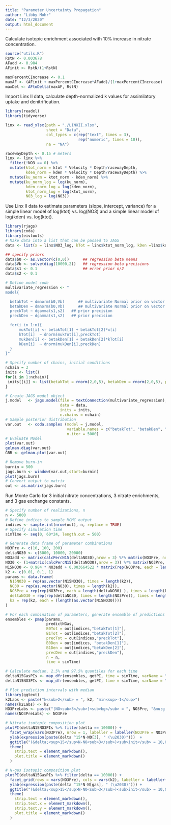 ```yaml
---
title: "Parameter Uncertainty Propagation"
author: "Libby Mohr"
date: "12/3/2020"
output: html_document
---
```


Calculate isotopic enrichment associated with 10% increase in nitrate concentration.
```r
source("utils.R")
RstN <- 0.003678
AFadd <- 0.984
AFinit <- RstN/(1+RstN)

maxPercentCIncrease <- 0.1
maxAF <- (AFinit + maxPercentCIncrease*AFadd)/(1+maxPercentCIncrease)
maxDel <- AFtoDelta(maxAF, RstN)
```

Import Linx II data, calculate depth-normalized k values for assimilatory uptake and denitrification. 
```r
library(readxl)
library(tidyverse)

linx <- read_xlsx(path = "./LINXII.xlsx", 
                  sheet = "Data",
                  col_types = c(rep("text", times = 3), 
                                rep("numeric", times = 10)),
                  na = "NA")

racewayDepth <- 0.15 # meters
linx <- linx %>% 
  filter(!NO3 == 0) %>%
  mutate(ktot_norm = ktot * Velocity * Depth/racewayDepth,
         kden_norm = kden * Velocity * Depth/racewayDepth) %>% 
  mutate(ku_norm = ktot_norm - kden_norm) %>%
  mutate(ku_norm_log = log(ku_norm),
         kden_norm_log = log(kden_norm),
         ktot_norm_log = log(ktot_norm),
         NO3_log = log(NO3)) 

```

Use Linx II data to estimate parameters (slope, intercept, variance) for a simple linear model of log(ktot) vs. log(NO3) and a simple linear model of log(kden) vs. log(ktot).
```r
library(rjags)
library(coda)
library(eivtools)
# Make data into a list that can be passed to JAGS
data <- list(x = linx$NO3_log, kTot = linx$ktot_norm_log, kDen =linx$kden_norm_log, n = nrow(linx))

## specify priors
data$b0 <- as.vector(c(0,0))      ## regression beta means
data$Vb <- solve(diag(10000,2))   ## regression beta precisions
data$s1 <- 0.1                    ## error prior n/2
data$s2 <- 0.1  

# Define model code
multivariate_regression <- "
model{

  betakTot ~ dmnorm(b0,Vb)      ## multivariate Normal prior on vector of regression params
  betakDen ~ dmnorm(b0,Vb)      ## multivariate Normal prior on vector of regression params
  preckTot ~ dgamma(s1,s2)   ## prior precision
  preckDen ~ dgamma(s1,s2)   ## prior precision

  for(i in 1:n){
      mukTot[i] <- betakTot[1] + betakTot[2]*x[i]   
      kTot[i]  ~ dnorm(mukTot[i],preckTot)  
      mukDen[i] <- betakDen[1] + betakDen[2]*kTot[i]   
      kDen[i]  ~ dnorm(mukDen[i],preckDen)  
  }
}"

# Specify number of chains, initial conditions
nchain = 3
inits <- list()
for(i in 1:nchain){
 inits[[i]] <- list(betakTot = rnorm(2,0,5), betakDen = rnorm(2,0,5), preckTot = runif(1,1/100,1/20), preckDen = runif(1,1/100,1/20))
}

# Create JAGS model object
j.model   <- jags.model(file = textConnection(multivariate_regression),
                        data = data,
                        inits = inits,
                        n.chains = nchain)
# Sample posterior distribution 
var.out   <- coda.samples (model = j.model,
                           variable.names = c("betakTot", "betakDen", "preckTot", "preckDen"),
                           n.iter = 5000)
# Evaluate Model
plot(var.out)
gelman.diag(var.out)
GBR <- gelman.plot(var.out)

# Remove burn-in
burnin = 500                                
jags.burn <- window(var.out,start=burnin)  
plot(jags.burn)   
# Convert output to matrix
out <- as.matrix(jags.burn)

```

Run Monte Carlo for 3 initial nitrate concentrations, 3 nitrate enrichments, and 3 gas exchange constants. 
```r
# Specify number of realizations, n
n <- 5000
# Define indices to sample MCMC output
indices <- sample.int(nrow(out), n, replace = TRUE)
# Specify simulation time
simTime <- seq(0, 60*24, length.out = 500)

# Generate data frame of parameter combinations
NO3Pre <- c(10, 100, 200)
deltaNO30 <- c(5000, 10000, 20000)
NO3add <- matrix(calcPercN15(deltaNO30),nrow = 3) %*% matrix(NO3Pre, nrow = 1) # Columns are concentrations, rows are delta values
NO30 <- (1+matrix(calcPercN15(deltaNO30),nrow = 3)) %*% matrix(NO3Pre, nrow = 1)
N15NO30 <- 0.984 * NO3add + 0.003664522 * matrix(rep(NO3Pre, each = length(deltaNO30)), nrow = length(deltaNO30))
k2 <- c(0.01, 0.1, 1)
params <- data.frame(
  N15NO30 = rep(as.vector(N15NO30), times = length(k2)),
  NO30 = rep(as.vector(NO30), times = length(k2)), 
  NO3Pre = rep(rep(NO3Pre, each = length(deltaNO30) ), times = length(k2)),
  deltaNO30 = rep(rep(deltaNO30, times = length(NO3Pre)), times = length(k2)), 
  k2 = rep(k2, each = (length(as.vector(N15NO30))))
)

# For each combination of parameters, generate ensemble of predictions for delta 15N-NGas vs. time
ensembles <- pmap(params, 
                  predictNGas,
                  B0Tot = out[indices,"betakTot[1]"], 
                  B1Tot = out[indices,"betakTot[2]"], 
                  precTot = out[indices,"preckTot"], 
                  B0Den = out[indices, "betakDen[1]"],
                  B1Den = out[indices,"betakDen[2]"], 
                  precDen = out[indices,"preckDen"], 
                  n = n, 
                  time = simTime)

# Calculate median, 2.5% and 97.5% quantiles for each time
deltaN15GasPIs <- map_dfr(ensembles, getPI, time = simTime, varName = "deltaN15NGas")
deltaN15NO3PIs <- map_dfr(ensembles, getPI, time = simTime, varName = "deltaN15NO3")

# Plot prediction intervals with median
library(ggtext)
k2Labs <- paste("k<sub>2</sub> = ", k2, "min<sup>-1</sup>")
names(k2Labs) <- k2
NO3PreLabs <- paste("[NO<sub>3</sub>]<sub>bg</sub> = ", NO3Pre, "&mu;g L<sup>-1</sup>")
names(NO3PreLabs) <- NO3Pre

# Nitrate isotopic composition plot
plotPI(deltaN15NO3PIs %>% filter(delta == 10000)) + 
  facet_wrap(vars(NO3Pre), nrow = 1, labeller = labeller(NO3Pre = NO3PreLabs) ) + 
  ylab(expression(paste(delta ^15*N-NO[3], " (\u2030)")))  + 
  ggtitle("(&delta;<sup>15</sup>N-NO<sub>3</sub>)<sub>init</sub> = 10,000&permil;") +
  theme(
    strip.text = element_markdown(), 
    plot.title = element_markdown()
  )

# N-gas isotopic composition plot
plotPI(deltaN15GasPIs %>% filter(delta == 10000)) + 
  facet_grid(rows = vars(NO3Pre), cols = vars(k2), labeller = labeller(k2 = k2Labs, NO3Pre = NO3PreLabs)) + 
  ylab(expression(paste(delta ^15*N-N[gas], " (\u2030)"))) +
  ggtitle("(&delta;<sup>15</sup>N-NO<sub>3</sub>)<sub>init</sub> = 10,000&permil;") +
  theme(
    strip.text = element_markdown(), 
    strip.text.x = element_markdown(),
    strip.text.y = element_markdown(),
    plot.title = element_markdown()
  )
```
